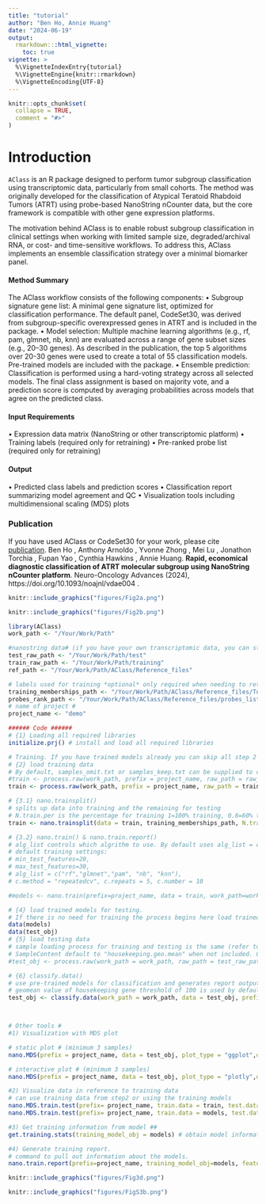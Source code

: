 ```yaml
---
title: "tutorial"
author: "Ben Ho, Annie Huang"
date: "2024-06-19"
output: 
  rmarkdown:::html_vignette:
    toc: true
vignette: >
  %\VignetteIndexEntry{tutorial}
  %\VignetteEngine{knitr::rmarkdown}
  %\VignetteEncoding{UTF-8}
---
```


```r
knitr::opts_chunk$set(
  collapse = TRUE,
  comment = "#>"
)
```

# Introduction

`AClass` is an R package designed to perform tumor subgroup classification using transcriptomic data, particularly from small cohorts. The method was originally developed for the classification of Atypical Teratoid Rhabdoid Tumors (ATRT) using probe-based NanoString nCounter data, but the core framework is compatible with other gene expression platforms.

The motivation behind AClass is to enable robust subgroup classification in clinical settings when working with limited sample size, degraded/archival RNA, or cost- and time-sensitive workflows. To address this, AClass implements an ensemble classification strategy over a minimal biomarker panel.


#### Method Summary
The AClass workflow consists of the following components:
•   Subgroup signature gene list: A minimal gene signature list, optimized for classification performance. The default panel, CodeSet30, was derived from subgroup-specific overexpressed genes in ATRT and is included in the package.
•   Model selection: Multiple machine learning algorithms (e.g., rf, pam, glmnet, nb, knn) are evaluated across a range of gene subset sizes (e.g., 20–30 genes). As described in the publication, the top 5 algorithms over 20-30 genes were used to create a total of 55 classification models. Pre-trained models are included with the package.
•   Ensemble prediction: Classification is performed using a hard-voting strategy across all selected models. The final class assignment is based on majority vote, and a prediction score is computed by averaging probabilities across models that agree on the predicted class.

#### Input Requirements
•   Expression data matrix (NanoString or other transcriptomic platform)
•   Training labels (required only for retraining)
•   Pre-ranked probe list (required only for retraining)

#### Output
•   Predicted class labels and prediction scores
•   Classification report summarizing model agreement and QC
•   Visualization tools including multidimensional scaling (MDS) plots

### Publication
If you have used AClass or CodeSet30 for your work, please cite [publication](https://doi.org/10.1093/noajnl/vdae004).
Ben Ho , Anthony Arnoldo , Yvonne Zhong , Mei Lu , Jonathon Torchia , Fupan Yao , Cynthia Hawkins , Annie Huang. **Rapid, economical diagnostic classification of ATRT molecular subgroup using NanoString nCounter platform**. Neuro-Oncology Advances (2024), https://doi.org/10.1093/noajnl/vdae004 .

```r
knitr::include_graphics("figures/Fig2a.png")
```

```r
knitr::include_graphics("figures/Fig2b.png")
```


```r

library(AClass)
work_path <- "/Your/Work/Path"

#nanostring data# (if you have your own transcriptomic data, you can start from step 3.1)
test_raw_path <- "/Your/Work/Path/test"
train_raw_path <- "/Your/Work/Path/training"
ref_path <- "/Your/Work/Path/AClass/Reference_files"

# labels used for training *optional* only required when needing to retrain models. tsv file with column one with sample name and column two with group assignment
training_memberships_path <- "/Your/Work/Path/AClass/Reference_files/Torchia_2016_GEP_k3_train_labels.txt"
probes_rank_path <- "/Your/Work/Path/AClass/Reference_files/probes_list_hgnc.txt"
# name of project #
project_name <- "demo"

###### Code ######
# {1} Loading all required libraries
initialize.prj() # install and load all required libraries

# Training. If you have trained models already you can skip all step 2
# {2} load training data
# By default, samples_omit.txt or samples_keep.txt can be supplied to control which samples to exclude or include respectively.
#train <- process.raw(work_path, prefix = project_name, raw_path = raw_path, keep_file_path = keep_file_path)
train <- process.raw(work_path, prefix = project_name, raw_path = train_raw_path,recursive_read = TRUE)

# {3.1} nano.trainsplit()
# splits up data into training and the remaining for testing
# N.train.per is the percentage for training 1=100% training, 0.6=60% training ..etc
train <- nano.trainsplit(data = train, training_memberships_path, N.train.per=1)

# {3.2} nano.train() & nano.train.report()
# alg_list controls which algrithm to use. By default uses alg_list = c("rf","glmnet","pam", "nb", "knn").
# default training settings: 
# min_test_features=20, 
# max_test_features=30, 
# alg_list = c("rf","glmnet","pam", "nb", "knn"),  
# c.method = "repeatedcv", c.repeats = 5, c.number = 10

#models <- nano.train(prefix=project_name, data = train, work_path=work_path, alg_list = c("rf","pam"), min_test_features=28, max_test_features=30, c.repeats = 2, probes_rank_path = probes_rank_path)

# {4} load trained models for testing. 
# If there is no need for training the process begins here load trained model RDS *_Training_Models_List.RDS
data(models)
data(test_obj)
# {5} load testing data
# sample loading process for training and testing is the same (refer to {1})
# SampleContent default to "housekeeping.geo.mean" when not included. Options are none, housekeeping.sum, housekeeping.geo.mean, total.sum, low.cv.geo.mean, top.mean and top.geo.mean
#test_obj <- process.raw(work_path = work_path, raw_path = test_raw_path, prefix = project_name)

# {6} classify.data()
# use pre-trained models for classification and generates report output
# geomean value of housekeeping gene threshold of 100 is used by default
test_obj <- classify.data(work_path = work_path, data = test_obj, prefix = project_name, training_model_obj = models)



# Other tools # 
#1) Visualization with MDS plot

# static plot # (minimum 3 samples)
nano.MDS(prefix = project_name, data = test_obj, plot_type = "ggplot",data_name = "norm.t")

# interactive plot # (minimum 3 samples)
nano.MDS(prefix = project_name, data = test_obj, plot_type = "plotly",data_name = "norm.t")

#2) Visualize data in reference to training data
# can use training data from step2 or using the training models
nano.MDS.train.test(prefix= project_name, train.data = train, test.data=test_obj , colour_code=test_obj$colour_code, plot_type = "plotly")
nano.MDS.train.test(prefix= project_name, train.data = models, test.data=test_obj , colour_code=test_obj$colour_code, plot_type = "plotly")

#3) Get training information from model ##
get.training.stats(training_model_obj = models) # obtain model information

#4) Generate training report.
# command to pull out information about the models.
nano.train.report(prefix=project_name, training_model_obj=models, feature_min=28, feature_max=30)

```

```r
knitr::include_graphics("figures/Fig3d.png")
```


```r
knitr::include_graphics("figures/FigS3b.png")
```
